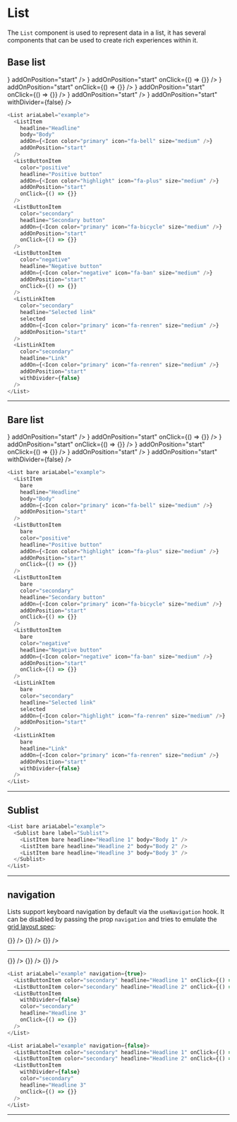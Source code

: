 
# List

The `List` component is used to represent data in a list, it has several components that can be used to create rich experiences within it.

## Base list

<List ariaLabel="example">
  <ListItem
    headline="Headline"
    body="Body"
    addOn={<Icon color="primary" icon="fa-bell" size="medium" />}
    addOnPosition="start"
  />
  <ListButtonItem
    color="positive"
    headline="Positive button"
    addOn={<Icon color="highlight" icon="fa-plus" size="medium" />}
    addOnPosition="start"
    onClick={() => {}}
  />
  <ListButtonItem
    color="secondary"
    headline="Secondary button"
    addOn={<Icon color="primary" icon="fa-bicycle" size="medium" />}
    addOnPosition="start"
    onClick={() => {}}
  />
  <ListButtonItem
    color="negative"
    headline="Negative button"
    addOn={<Icon color="negative" icon="fa-ban" size="medium" />}
    addOnPosition="start"
    onClick={() => {}}
  />
  <ListLinkItem
    color="secondary"
    headline="Selected link"
    selected
    addOn={<Icon color="primary" icon="fa-renren" size="medium" />}
    addOnPosition="start"
  />
  <ListLinkItem
    color="secondary"
    headline="Link"
    addOn={<Icon color="primary" icon="fa-renren" size="medium" />}
    addOnPosition="start"
    withDivider={false}
  />
</List>

```js
<List ariaLabel="example">
  <ListItem
    headline="Headline"
    body="Body"
    addOn={<Icon color="primary" icon="fa-bell" size="medium" />}
    addOnPosition="start"
  />
  <ListButtonItem
    color="positive"
    headline="Positive button"
    addOn={<Icon color="highlight" icon="fa-plus" size="medium" />}
    addOnPosition="start"
    onClick={() => {}}
  />
  <ListButtonItem
    color="secondary"
    headline="Secondary button"
    addOn={<Icon color="primary" icon="fa-bicycle" size="medium" />}
    addOnPosition="start"
    onClick={() => {}}
  />
  <ListButtonItem
    color="negative"
    headline="Negative button"
    addOn={<Icon color="negative" icon="fa-ban" size="medium" />}
    addOnPosition="start"
    onClick={() => {}}
  />
  <ListLinkItem
    color="secondary"
    headline="Selected link"
    selected
    addOn={<Icon color="primary" icon="fa-renren" size="medium" />}
    addOnPosition="start"
  />
  <ListLinkItem
    color="secondary"
    headline="Link"
    addOn={<Icon color="primary" icon="fa-renren" size="medium" />}
    addOnPosition="start"
    withDivider={false}
  />
</List>
```

---

## Bare list

<List bare ariaLabel="example">
  <ListItem
    bare
    headline="Headline"
    body="Body"
    addOn={<Icon color="primary" icon="fa-bell" size="medium" />}
    addOnPosition="start"
  />
  <ListButtonItem
    bare
    color="positive"
    headline="Positive button"
    addOn={<Icon color="highlight" icon="fa-plus" size="medium" />}
    addOnPosition="start"
    onClick={() => {}}
  />
  <ListButtonItem
    bare
    color="secondary"
    headline="Secondary button"
    addOn={<Icon color="primary" icon="fa-bicycle" size="medium" />}
    addOnPosition="start"
    onClick={() => {}}
  />
  <ListButtonItem
    bare
    color="negative"
    headline="Negative button"
    addOn={<Icon color="negative" icon="fa-ban" size="medium" />}
    addOnPosition="start"
    onClick={() => {}}
  />
  <ListLinkItem
    bare
    color="secondary"
    headline="Selected link"
    selected
    addOn={<Icon color="highlight" icon="fa-renren" size="medium" />}
    addOnPosition="start"
  />
  <ListLinkItem
    bare
    headline="Link"
    addOn={<Icon color="primary" icon="fa-renren" size="medium" />}
    addOnPosition="start"
    withDivider={false}
  />
</List>

```js
<List bare ariaLabel="example">
  <ListItem
    bare
    headline="Headline"
    body="Body"
    addOn={<Icon color="primary" icon="fa-bell" size="medium" />}
    addOnPosition="start"
  />
  <ListButtonItem
    bare
    color="positive"
    headline="Positive button"
    addOn={<Icon color="highlight" icon="fa-plus" size="medium" />}
    addOnPosition="start"
    onClick={() => {}}
  />
  <ListButtonItem
    bare
    color="secondary"
    headline="Secondary button"
    addOn={<Icon color="primary" icon="fa-bicycle" size="medium" />}
    addOnPosition="start"
    onClick={() => {}}
  />
  <ListButtonItem
    bare
    color="negative"
    headline="Negative button"
    addOn={<Icon color="negative" icon="fa-ban" size="medium" />}
    addOnPosition="start"
    onClick={() => {}}
  />
  <ListLinkItem
    bare
    color="secondary"
    headline="Selected link"
    selected
    addOn={<Icon color="highlight" icon="fa-renren" size="medium" />}
    addOnPosition="start"
  />
  <ListLinkItem
    bare
    headline="Link"
    addOn={<Icon color="primary" icon="fa-renren" size="medium" />}
    addOnPosition="start"
    withDivider={false}
  />
</List>
```

---

## Sublist

<List bare ariaLabel="example">
  <Sublist bare label="Sublist">
    <ListItem bare headline="Headline 1" body="Body 1" />
    <ListItem bare headline="Headline 2" body="Body 2" />
    <ListItem bare headline="Headline 3" body="Body 3" />
  </Sublist>
</List>

```js
<List bare ariaLabel="example">
  <Sublist bare label="Sublist">
    <ListItem bare headline="Headline 1" body="Body 1" />
    <ListItem bare headline="Headline 2" body="Body 2" />
    <ListItem bare headline="Headline 3" body="Body 3" />
  </Sublist>
</List>
```

---

## navigation

Lists support keyboard navigation by default via the `useNavigation` hook. It can be disabled by passing the prop `navigation` and tries to emulate the [grid layout spec](https://www.w3.org/WAI/ARIA/apg/patterns/grid/examples/layout-grids/):

<List ariaLabel="example" navigation={true}>
  <ListButtonItem color="secondary" headline="Headline 1" onClick={() => {}} />
  <ListButtonItem color="secondary" headline="Headline 2" onClick={() => {}} />
  <ListButtonItem
    withDivider={false}
    color="secondary"
    headline="Headline 3"
    onClick={() => {}}
  />
</List>

---

<List ariaLabel="example" navigation={false}>
  <ListButtonItem color="secondary" headline="Headline 1" onClick={() => {}} />
  <ListButtonItem color="secondary" headline="Headline 2" onClick={() => {}} />
  <ListButtonItem
    withDivider={false}
    color="secondary"
    headline="Headline 3"
    onClick={() => {}}
  />
</List>

```js
<List ariaLabel="example" navigation={true}>
  <ListButtonItem color="secondary" headline="Headline 1" onClick={() => {}} />
  <ListButtonItem color="secondary" headline="Headline 2" onClick={() => {}} />
  <ListButtonItem
    withDivider={false}
    color="secondary"
    headline="Headline 3"
    onClick={() => {}}
  />
</List>

<List ariaLabel="example" navigation={false}>
  <ListButtonItem color="secondary" headline="Headline 1" onClick={() => {}} />
  <ListButtonItem color="secondary" headline="Headline 2" onClick={() => {}} />
  <ListButtonItem
    withDivider={false}
    color="secondary"
    headline="Headline 3"
    onClick={() => {}}
  />
</List>
```

---
